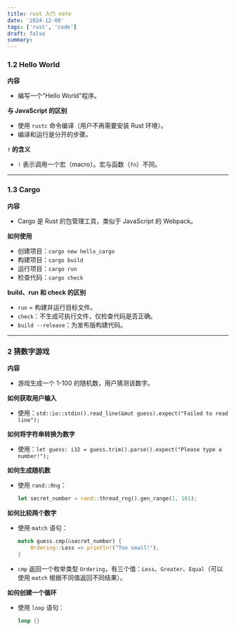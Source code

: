```yaml
---
title: rust 入门 note
date: '2024-12-08'
tags: ['rust', 'code']
draft: false
summary:
---
```


### 1.2 Hello World

**内容**

- 编写一个"Hello World"程序。

**与 JavaScript 的区别**

- 使用 `rustc` 命令编译（用户不再需要安装 Rust 环境）。
- 编译和运行是分开的步骤。

**`!` 的含义**

- `!` 表示调用一个宏（macro）。宏与函数（`fn`）不同。

---

### 1.3 Cargo

**内容**

- Cargo 是 Rust 的包管理工具，类似于 JavaScript 的 Webpack。

**如何使用**

- 创建项目：`cargo new hello_cargo`
- 构建项目：`cargo build`
- 运行项目：`cargo run`
- 检查代码：`cargo check`

**build、run 和 check 的区别**

- `run` = 构建并运行目标文件。
- `check`：不生成可执行文件，仅检查代码是否正确。
- `build --release`：为发布版构建代码。

---

### 2 猜数字游戏

**内容**

- 游戏生成一个 1-100 的随机数，用户猜测该数字。

**如何获取用户输入**

- 使用：`std::io::stdin().read_line(&mut guess).expect("Failed to read line");`

**如何将字符串转换为数字**

- 使用：`let guess: i32 = guess.trim().parse().expect("Please type a number!");`

**如何生成随机数**

- 使用 `rand::Rng`：
  ```rust
  let secret_number = rand::thread_rng().gen_range(1, 101);
  ```

**如何比较两个数字**

- 使用 `match` 语句：
  ```rust
  match guess.cmp(&secret_number) {
      Ordering::Less => println!("Too small!"),
  }
  ```
- `cmp` 返回一个枚举类型 `Ordering`，有三个值：`Less`、`Greater`、`Equal`（可以使用 `match` 根据不同值返回不同结果）。

**如何创建一个循环**

- 使用 `loop` 语句：
  ```rust
  loop {}
  ```
